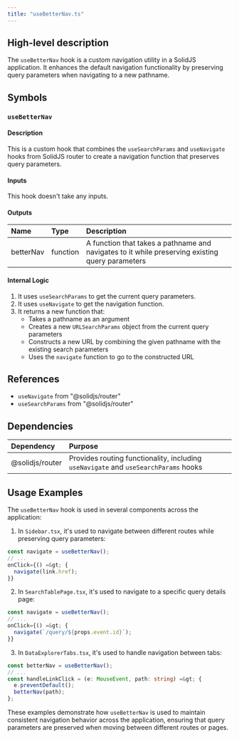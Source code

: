 ```yaml
---
title: "useBetterNav.ts"
---
```


## High-level description
The `useBetterNav` hook is a custom navigation utility in a SolidJS application. It enhances the default navigation functionality by preserving query parameters when navigating to a new pathname.

## Symbols

### `useBetterNav`
#### Description
This is a custom hook that combines the `useSearchParams` and `useNavigate` hooks from SolidJS router to create a navigation function that preserves query parameters.

#### Inputs
This hook doesn't take any inputs.

#### Outputs
| Name | Type | Description |
|:-----|:-----|:------------|
| betterNav | function | A function that takes a pathname and navigates to it while preserving existing query parameters |

#### Internal Logic
1. It uses `useSearchParams` to get the current query parameters.
2. It uses `useNavigate` to get the navigation function.
3. It returns a new function that:
   - Takes a pathname as an argument
   - Creates a new `URLSearchParams` object from the current query parameters
   - Constructs a new URL by combining the given pathname with the existing search parameters
   - Uses the `navigate` function to go to the constructed URL

## References
- `useNavigate` from "@solidjs/router"
- `useSearchParams` from "@solidjs/router"

## Dependencies
| Dependency | Purpose |
|:-----------|:--------|
| @solidjs/router | Provides routing functionality, including `useNavigate` and `useSearchParams` hooks |

## Usage Examples
The `useBetterNav` hook is used in several components across the application:

1. In `Sidebar.tsx`, it's used to navigate between different routes while preserving query parameters:

```typescript
const navigate = useBetterNav();
// ...
onClick={() =&gt; {
  navigate(link.href);
}}
```

2. In `SearchTablePage.tsx`, it's used to navigate to a specific query details page:

```typescript
const navigate = useBetterNav();
// ...
onClick={() =&gt; {
  navigate(`/query/${props.event.id}`);
}}
```

3. In `DataExplorerTabs.tsx`, it's used to handle navigation between tabs:

```typescript
const betterNav = useBetterNav();
// ...
const handleLinkClick = (e: MouseEvent, path: string) =&gt; {
  e.preventDefault();
  betterNav(path);
};
```

These examples demonstrate how `useBetterNav` is used to maintain consistent navigation behavior across the application, ensuring that query parameters are preserved when moving between different routes or pages.